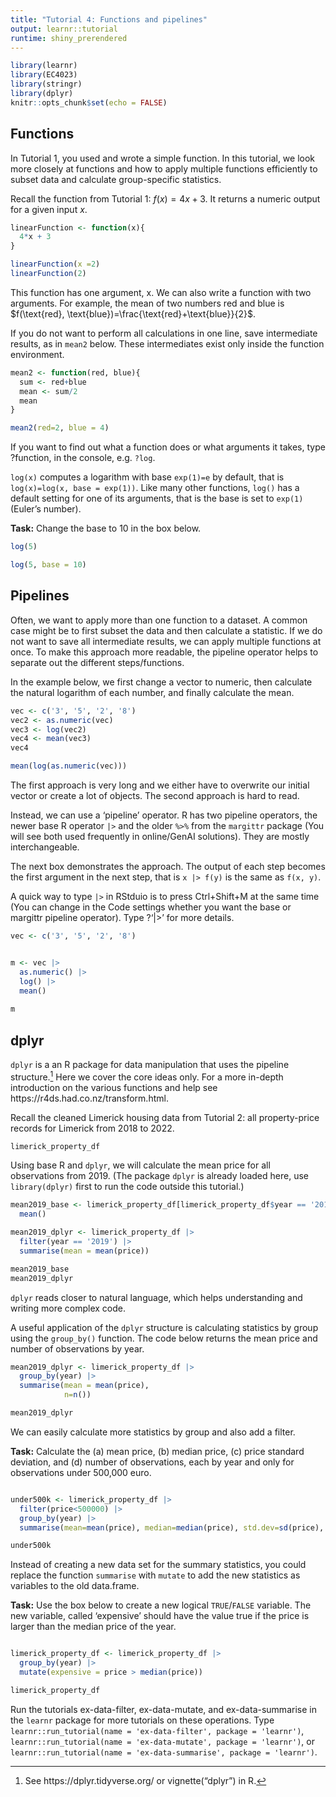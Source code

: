 ```yaml
---
title: "Tutorial 4: Functions and pipelines"
output: learnr::tutorial
runtime: shiny_prerendered
---
```


```r
library(learnr)
library(EC4023)
library(stringr)
library(dplyr)
knitr::opts_chunk$set(echo = FALSE)
```


##  Functions

In Tutorial 1, you used and wrote a simple function. In this tutorial, we look more closely at functions and how to apply multiple functions efficiently to subset data and calculate group-specific statistics.

Recall the function from Tutorial 1: $f(x)=4x+3$. It returns a numeric output for a given input $x$.


```r

linearFunction <- function(x){
  4*x + 3
}

linearFunction(x =2)
linearFunction(2)
```

This function has one argument, x. We can also write a function with two arguments. For example, the mean of two numbers red and blue is
$f(\text{red}, \text{blue})=\frac{\text{red}+\text{blue}}{2}$.

If you do not want to perform all calculations in one line, save intermediate results, as in `mean2` below. These intermediates exist only inside the function environment.

```r

mean2 <- function(red, blue){
  sum <- red+blue
  mean <- sum/2
  mean
}

mean2(red=2, blue = 4)
```

If you want to find out what a function does or what arguments it takes, type ?function, in the console, e.g. `?log`. 

`log(x)` computes a logarithm with base `exp(1)=e` by default, that is `log(x)=log(x, base = exp(1))`. Like many other functions, `log()` has a default setting for one of its arguments, that is the base is set to `exp(1)` (Euler's number). 

**Task:**  Change the base to 10 in the box below.

```r

log(5)
```
```r

log(5, base = 10)
```

## Pipelines

Often, we want to apply more than one function  to a dataset. A common case might be to first subset the data and then calculate a statistic. If we do not want to save all intermediate results, we can apply multiple functions at once. To make this approach more readable, the pipeline operator helps to separate out the different steps/functions.

In the example below, we first change a vector to numeric, then calculate the natural logarithm of each number, and finally calculate the mean.

```r

vec <- c('3', '5', '2', '8')
vec2 <- as.numeric(vec)
vec3 <- log(vec2)
vec4 <- mean(vec3)
vec4

mean(log(as.numeric(vec)))
```

The first approach is very long and we either have to overwrite our initial vector or create  a lot of objects. The second approach is hard to read.

Instead, we can use a 'pipeline' operator. R has two pipeline operators, the newer base R operator `|>` and the older `%>%` from the `margittr` package (You will see both used frequently in online/GenAI solutions). They are mostly interchangeable.

The next box demonstrates the approach. The output of each step becomes the first argument in the next step, that is `x |> f(y)` is the same as `f(x, y)`. 

A quick way to type ` |> ` in RStduio is to press Ctrl+Shift+M at the same time (You can change in the Code settings whether you want the base or margittr pipeline operator). Type ?'|>' for more details.

```r

vec <- c('3', '5', '2', '8')


m <- vec |>
  as.numeric() |> 
  log() |> 
  mean()
  
m


```

## dplyr

`dplyr` is a an R package for data manipulation that uses the pipeline structure.^[See https://dplyr.tidyverse.org/ or vignette("dplyr") in R.] Here we cover the core ideas only. For a more in-depth introduction on the various functions and help see https://r4ds.had.co.nz/transform.html.

Recall the cleaned Limerick housing data from Tutorial 2: all property-price records for Limerick from 2018 to 2022.

```r
limerick_property_df
```

Using base R and `dplyr`, we will calculate the mean price for all observations from 2019. (The package `dplyr` is already loaded here, use `library(dplyr)` first to run the code outside this tutorial.)

```r

mean2019_base <- limerick_property_df[limerick_property_df$year == '2019', 'price'] |> 
  mean() 

mean2019_dplyr <- limerick_property_df |>
  filter(year == '2019') |> 
  summarise(mean = mean(price)) 

mean2019_base
mean2019_dplyr
```

`dplyr` reads closer to natural language, which helps understanding and writing more complex code.

A useful application of the `dplyr` structure is calculating statistics by group using the `group_by()` function. The code below returns the mean price and number of observations by year.

```r

mean2019_dplyr <- limerick_property_df |>
  group_by(year) |> 
  summarise(mean = mean(price), 
            n=n()) 

mean2019_dplyr
```

We can easily calculate more statistics by group and also add a filter.

**Task:**   Calculate the (a) mean price, (b) median price, (c) price standard deviation, and (d) number of observations, each by year and only for observations under 500,000 euro.

```r

```
```r

under500k <- limerick_property_df |> 
  filter(price<500000) |> 
  group_by(year) |> 
  summarise(mean=mean(price), median=median(price), std.dev=sd(price), n=n())

under500k

```


Instead of creating a new data set for the summary statistics, you could replace the function `summarise` with `mutate` to add the new statistics as variables to the old data.frame. 

**Task:**   Use the box below to create a new logical `TRUE`/`FALSE` variable. The new variable, called 'expensive' should have the value true if the price is larger than the median price of the year.


```r

```
```r

limerick_property_df <- limerick_property_df |> 
  group_by(year) |> 
  mutate(expensive = price > median(price))

limerick_property_df

```

Run the tutorials ex-data-filter, ex-data-mutate, and ex-data-summarise in the `learnr` package for more tutorials on these operations. Type `learnr::run_tutorial(name = 'ex-data-filter', package = 'learnr')`, `learnr::run_tutorial(name = 'ex-data-mutate', package = 'learnr')`, or `learnr::run_tutorial(name = 'ex-data-summarise', package = 'learnr')`.
